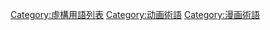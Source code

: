 
[[Category:虛構用語列表|Category:虛構用語列表]]
[[Category:动画術語|Category:动画術語]]
[[Category:漫画術語|Category:漫画術語]]